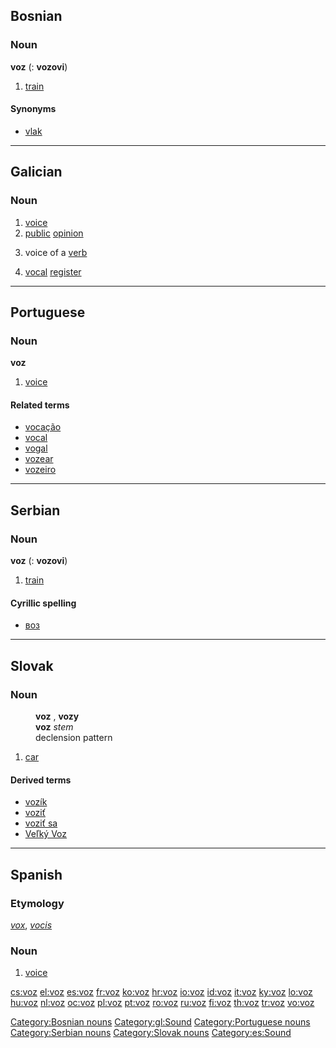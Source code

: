 ==Bosnian==

===Noun===
'''voz''' {{m}} ({{p}}: '''vozovi''')

# [[train]]

====Synonyms====
* [[vlak]]

[[Category:Bosnian nouns]]

----

==Galician==

===Noun===
{{gl-noun|f|voces}}

# [[voice]]
# [[public]] [[opinion]]
# {{grammar|lang=gl}} voice of a [[verb]]
# {{music|lang=gl}} [[vocal]] [[register]]

[[Category:gl:Sound]]

----

==Portuguese==

===Noun===
'''voz''' {{f}}

# [[voice]]

====Related terms====
* [[vocação]]
* [[vocal]]
* [[vogal]]
* [[vozear]]
* [[vozeiro]]

[[Category:Portuguese nouns]]

----

==Serbian==

===Noun===
'''voz''' {{m}} ({{p}}: '''vozovi''')

# [[train]]

====Cyrillic spelling====
* [[воз]]

[[Category:Serbian nouns]]

----

==Slovak==

===Noun===
: '''voz''' {{m}}, '''vozy''' {{p}}
: '''voz''' ''stem''
: declension pattern {{sk-dub}}

# [[car]]

====Derived terms====
* [[vozík]]
* [[voziť]]
* [[voziť sa]]
* [[Veľký Voz]]

[[Category:Slovak nouns]]

----

==Spanish==

===Etymology===
{{etyl|la|es}} ''[[vox]]'', ''[[vocis]]''

===Noun===
{{es-noun-f|pl=voces}}

# [[voice]]

[[Category:es:Sound]]

[[cs:voz]]
[[el:voz]]
[[es:voz]]
[[fr:voz]]
[[ko:voz]]
[[hr:voz]]
[[io:voz]]
[[id:voz]]
[[it:voz]]
[[ky:voz]]
[[lo:voz]]
[[hu:voz]]
[[nl:voz]]
[[oc:voz]]
[[pl:voz]]
[[pt:voz]]
[[ro:voz]]
[[ru:voz]]
[[fi:voz]]
[[th:voz]]
[[tr:voz]]
[[vo:voz]]